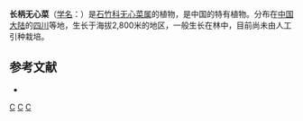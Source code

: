 {{Speciesbox
| taxon = Arenaria(植物) longipetiolata
| binomial_authority = [[吴征镒|C. Y. Wu]] ex L. H. Zhou
}}

'''长柄无心菜'''（[[学名|学名]]：{{lang|la|''Arenaria longipetiolata''}}）是[[石竹科|石竹科]][[无心菜属|无心菜属]]的植物，是中国的特有植物。分布在[[中国大陆|中国大陆]]的[[四川|四川]]等地，生长于海拔2,800米的地区，一般生长在林中，目前尚未由人工引种栽培。

== 参考文献 ==
<div class="references-small">
* {{cite web| url =http://www.bioinfo.cn/db05/KmzwSpecies.php?action=view&id=2940| title =长柄无心菜| work =《中国高等植物数据库全库》| publisher =中国科学院微生物研究所| author =昆明植物研究所| accessdate =2009-02-23| deadurl =yes| archiveurl =https://web.archive.org/web/20160305070117/http://www.bioinfo.cn/db05/KmzwSpecies.php?action=view&id=2940| archivedate =2016-03-05}}
</div>

{{Taxonbar}}
[[Category:无心菜属|C]]
[[Category:中国特有植物|C]]
[[Category:四川植物|C]]